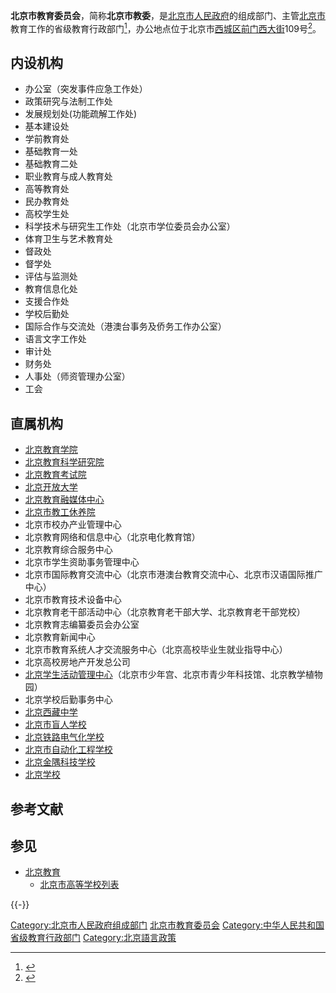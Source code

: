 {{Infobox PRCG
|机构名称 = 北京市教育委员会
|标志1    = Red star.svg
|标志1说明 =
|职位1    = 主任
|人员1    = 刘宇辉
|职位2    = 副主任
|人员2    = 李奕、张永凯、丁大伟、张洋
|人数2    = 4
|成立时间 =
|业务上级 = [[中华人民共和国教育部|中华人民共和国教育部]]
|组织上级 = [[北京市人民政府|北京市人民政府]]
|机构类型 = 省级人民政府组成部门
|中共上级 = [[中国共产党北京市委员会|中国共产党北京市委员会]]
|中共本级 = 中国共产党北京市教育委员会
|行政级别 = 正地厅级
|前身     =
|地址1    = [[北京市|北京市]][[西城区|西城区]][[前门西大街|前门西大街]]109号
|邮编1    = 100031
|官网     = {{url|http://jw.beijing.gov.cn/}}
|电话1    = 66074866
|电话2    = 
|传真1    = 66074167、66074170
|image1   = Beijing Municipal Education Commission (20210115121618).jpg
|caption1 = 北京市教委正门
}}
'''北京市教育委员会'''，简称'''北京市教委'''，是[[北京市人民政府|北京市人民政府]]的组成部门、主管[[北京市|北京市]]教育工作的省级教育行政部门<ref>{{Cite web|title=中华人民共和国教育法|url=http://www.moe.gov.cn/s78/A02/zfs__left/s5911/moe_619/201512/t20151228_226193.html|accessdate=2020-08-18|work=中华人民共和国教育部|archive-date=2020-02-22|archive-url=https://web.archive.org/web/20200222114538/http://www.moe.gov.cn/s78/A02/zfs__left/s5911/moe_619/201512/t20151228_226193.html|dead-url=yes}}</ref>，办公地点位于北京市[[西城区|西城区]][[前门西大街|前门西大街]]109号<ref>{{cite web|url=http://jw.beijing.gov.cn/xxgk/zfxxgkml/zwgkjgzn/zwgkjgxx/202001/t20200108_1568757.html|title=北京市教育委员会联系方式、咨询及其监督方式|publisher=北京市教育委员会|date=2020-01-06|accessdate=2021-01-21|archive-date=2020-07-23|archive-url=https://web.archive.org/web/20200723193210/http://jw.beijing.gov.cn/xxgk/zfxxgkml/zwgkjgzn/zwgkjgxx/202001/t20200108_1568757.html}}</ref>。

== 内设机构 ==

* 办公室（突发事件应急工作处）
* 政策研究与法制工作处
* 发展规划处(功能疏解工作处)
* 基本建设处
* 学前教育处
* 基础教育一处
* 基础教育二处
* 职业教育与成人教育处
* 高等教育处
* 民办教育处
* 高校学生处
* 科学技术与研究生工作处（北京市学位委员会办公室）
* 体育卫生与艺术教育处
* 督政处
* 督学处
* 评估与监测处
* 教育信息化处
* 支援合作处
* 学校后勤处
* 国际合作与交流处（港澳台事务及侨务工作办公室）
* 语言文字工作处
* 审计处
* 财务处
* 人事处（师资管理办公室）
* 工会

== 直属机构 ==
*[[北京教育学院|北京教育学院]]
*[[北京教育科学研究院|北京教育科学研究院]]
*[[北京教育考试院|北京教育考试院]]
*[[北京开放大学|北京开放大学]]
*[[北京教育音像报刊总社|北京教育融媒体中心]]
*[[北京市教工休养院|北京市教工休养院]]
*北京市校办产业管理中心
*北京教育网络和信息中心（北京电化教育馆）
*北京教育综合服务中心
*北京市学生资助事务管理中心
*北京市国际教育交流中心（北京市港澳台教育交流中心、北京市汉语国际推广中心）
*北京市教育技术设备中心
*北京教育老干部活动中心（北京教育老干部大学、北京教育老干部党校）
*北京教育志编纂委员会办公室
*北京教育新闻中心
*北京市教育系统人才交流服务中心（北京高校毕业生就业指导中心）
*北京高校房地产开发总公司
*[[北京学生活动管理中心|北京学生活动管理中心]]（北京市少年宫、北京市青少年科技馆、北京教学植物园）
*北京学校后勤事务中心
*[[北京西藏中学|北京西藏中学]]
*[[北京市盲人学校|北京市盲人学校]]
*[[北京铁路电气化学校|北京铁路电气化学校]]
*[[北京市自动化工程学校|北京市自动化工程学校]]
*[[北京金隅科技学校|北京金隅科技学校]]
*[[北京学校|北京学校]]

== 参考文献 ==
{{Reflist}}

== 参见 ==
{{Portal|中华人民共和国|北京|教育}}
* [[北京教育|北京教育]]
** [[北京市高等学校列表|北京市高等学校列表]]

{{-}}
{{北京市人民政府}}
{{北京高等院校}}

[[Category:北京市人民政府组成部门|Category:北京市人民政府组成部门]]
[[Category:北京市教育委员会|]]
[[Category:中华人民共和国省级教育行政部门|Category:中华人民共和国省级教育行政部门]]
[[Category:北京語言政策|Category:北京語言政策]]